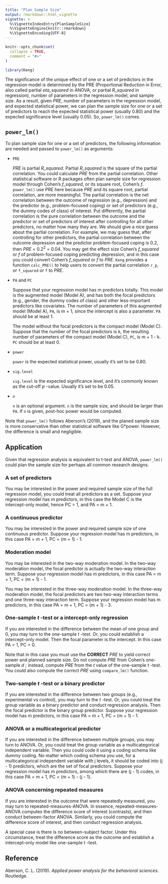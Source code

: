 ```yaml
---
title: "Plan Sample Size"
output: rmarkdown::html_vignette
vignette: >
  %\VignetteIndexEntry{PlanSampleSize}
  %\VignetteEngine{knitr::rmarkdown}
  %\VignetteEncoding{UTF-8}
---
```


```r
knitr::opts_chunk$set(
  collapse = TRUE,
  comment = "#>"
)
```

```r
library(Keng)
```

The significance of the unique effect of one or a set of predictors in the regression model is determined by the PRE (Proportional Reduction in Error, also called partial *eta_squared* in ANOVA, or partial *R_squared* in regression), number of parameters in the regression model, and sample size. As a result, given *PRE*, number of parameters in the regression model, and expected statistical power, we can plan the sample size for one or a set of predictors to reach the expected statistical power (usually 0.80) and the expected significance level (usually 0.05). So, `power_lm()` comes.

## `power_lm()`

To plan sample size for one or a set of predictors, the following information are needed and passed to `power_lm()` as arguments:

- `PRE`

  *PRE* is partial *R_squared*. Partial *R_squared* is the square of the partial correlation. You could calculate *PRE* from the partial correlation. Other statistical software or R packages often plan sample size for regression model through Cohen's *f_squared*, or its square root, Cohen's *f*. `power_lm()` use *PRE* here because *PRE* and its square root, partial correlation, are more meaningful. The partial correlation is the net correlation between the outcome of regression (e.g., depression) and the predictor (e.g., problem-focused coping) or set of predictors (e.g., the dummy codes of class) of interest. Put differently, the partial correlation is the pure correlation between the outcome and the predictor or set of predictors of interest after controlling for all other predictors, no matter how many they are. We should give a nice guess about the partial correlation. For example, we may guess that, after controlling for other predictors, the partial correlation between the outcome depression and the predictor problem-focused coping is 0.2, then *PRE* = 0.2^2^ = 0.04. You may get the effect size Cohen's *f_squared* or *f* of  problem-focused coping predicting depression, and in this case you could convert Cohen's *f_squared* or *f* to *PRE*. `Keng` provides a function `calc_PRE()` to help users to convert the partial correlation `r_p`, or `f_squared` or `f` to *PRE*.
  
- `PA` and `PC`
  
  Suppose that your regression model has m predictors totally. This model is the augmented model (Model A), and has both the focal predictors (e.g., gender, the dummy codes of class) and other less-important predictors like covariates. The number of parameters of this augmented model (Model A), `PA`, is m + 1, since the intercept is also a parameter. `PA` should be at least 1.
  
  The model without the focal predictors is the compact model (Model C). Suppose that the number of the focal predictors is k, the resulting number of parameters of the compact model (Model C), `PC`, is m + 1 - k. `PC` should be at least 0.
  
- `power`

  `power` is the expected statistical power, usually it's set to be 0.80.

- `sig.level`

  `sig.level` is the expected significance level, and it's commonly known as the cut-off *p* -value. Usually it's set to be 0.05.
  
- `n`

  `n` is an optional argument. `n` is the sample size, and should be larger than `PA`.  If `n` is given, post-hoc power would be computed.
  
Note that `power_lm()` follows Aberson's (2019), and the planed sample size is more conservative than other statistical software like G*power. However, the difference is small and negligible.

## Application

Given that regression analysis is equivalent to t-test and ANOVA, `power_lm()` could plan the sample size for perhaps all common research designs.

### A set of predictors

You may be interested in the power and required sample size of the full regression model, you could treat all predictors as a set. Suppose your regression model has m predictors, in this case the Model C is the intercept-only model, hence PC = 1, and PA = m + 1.

### A continuous predictor

You may be interested in the power and required sample size of one continuous predictor. Suppose your regression model has m predictors, in this case PA = m + 1, PC = (m + 1) - 1.

### Moderation model

You may be interested in the two-way moderation model. In the two-way moderation model, the focal predictor is actually the two-way interaction term. Suppose your regression model has m predictors, in this case PA = m + 1, PC = (m + 1) - 1.

You may be interested in the three-way moderation model. In the three-way moderation model, the focal predictors are  two two-way interaction terms and one three-way interaction term. Suppose your regression model has m predictors, in this case PA = m + 1, PC = (m + 1) - 3.

### One-sample *t* -test or a intercept-only regression

If you are interested in the difference between the mean of one group and 0, you may turn to the one-sample *t* -test. Or, you could establish a intercept-only model. Then the focal parameter is the intercept. In this case PA = 1, PC = 0.

Note that in this case you must use the **CORRECT** *PRE* to yield correct power and planned sample size. Do not compute *PRE* from Cohen's one-sample *d* ; instead, compute *PRE* from the *t* value of the one-sample *t* -test. You could also compute the correct *PRE* using `compare_lm()` function.

### Two-sample *t* -test or a binary predictor

If you are interested in the difference between two groups (e.g., experimental vs control), you may turn to the *t* -test. Or, you could treat the group variable as a binary predictor and conduct regression analysis. Then the focal predictor is the binary group predictor. Suppose your regression model has m predictors, in this case PA = m + 1, PC = (m + 1) - 1.

### ANOVA or a multicategorical predictor

If you are interested in the difference between multiple groups, you may turn to ANOVA. Or, you could treat the group variable as a multicategorical independent variable. Then you could code it using a coding schema like dummy coding. No matter which coding schema you use, for a multicategorical independent variable with j levels, it should be coded into (j - 1) predictors, which are the set of focal predictors. Suppose your regression model has m predictors, among which there are (j - 1) codes, in this case PA = m + 1, PC = (m + 1) - (j - 1).

### ANOVA concerning repeated measures

If you are interested in the outcome that were repeatedly measured, you may turn to repeated-measures-ANOVA. In essence, repeated-measures-ANOVA computes the difference score of interest (contrasts), and then conduct between-factor ANOVA. Similarly, you could compute the difference score of interest, and then conduct regression analysis. 

A special case is there is no between-subject factor. Under this circumstance, treat the difference score as the outcome and establish a intercept-only model like one-sample *t* -test.

## Reference

Aberson, C. L. (2019). *Applied power analysis for the behavioral sciences*. Routledge.
